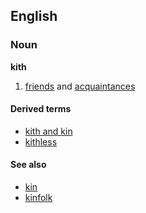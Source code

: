 ==English==
===Noun===
'''kith'''
# {{obsolete}} [[friend]]s and [[acquaintance]]s
====Derived terms====
*[[kith and kin]]
*[[kithless]]

====See also====
*[[kin]]
*[[kinfolk]]